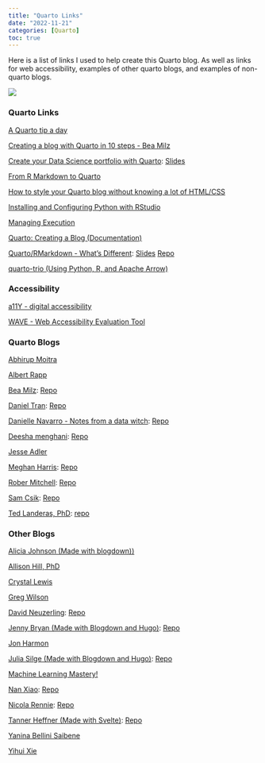 ```yaml
---
title: "Quarto Links"
date: "2022-11-21"
categories: [Quarto]
toc: true
---
```


Here is a list of links I used to help create this Quarto blog. As well as links for web accessibility, examples of other quarto blogs, and examples of non-quarto blogs. 

![](quarto.png)

::: {.panel-tabset}

### Quarto Links

[A Quarto tip a day](https://mine-cetinkaya-rundel.github.io/quarto-tip-a-day/)

[Creating a blog with Quarto in 10 steps - Bea Milz](https://beamilz.com/posts/2022-06-05-creating-a-blog-with-quarto/en/)

[Create your Data Science portfolio with Quarto](https://www.youtube.com/watch?v=xtSFXtDf4cM): [Slides](https://deepshamenghani.quarto.pub/portfolio-with-quarto-workshop/#/title-slide)

[From R Markdown to Quarto](https://github.com/rstudio-conf-2022/rmd-to-quarto)

[How to style your Quarto blog without knowing a lot of HTML/CSS](https://www.youtube.com/watch?v=ErRX8plZpQE)

[Installing and Configuring Python with RStudio](https://support.posit.co/hc/en-us/articles/360023654474-Installing-and-Configuring-Python-with-RStudio)

[Managing Execution](https://quarto.org/docs/projects/code-execution.html)

[Quarto: Creating a Blog (Documentation)](https://quarto.org/docs/websites/website-blog.html)

[Quarto/RMarkdown - What's Different](https://www.youtube.com/watch?v=i6rajzMkpD0): [Slides](https://laderast.github.io/qmd_rmd/#/title-slide) [Repo](https://github.com/laderast/qmd_rmd)

[quarto-trio (Using Python, R, and Apache Arrow)](https://gist.github.com/hrbrmstr/23355194d1964688596553a0e6a0050a)

### Accessibility

[a11Y - digital accessibility](https://www.a11yproject.com/)

[WAVE - Web Accessibility Evaluation Tool](https://wave.webaim.org/)

### Quarto Blogs

[Abhirup Moitra](https://abhirup-moitra-mathstat.netlify.app/)

[Albert Rapp](https://albert-rapp.de/)

[Bea Milz](https://beamilz.com/): [Repo](https://github.com/beatrizmilz/blog-en)

[Daniel Tran](https://www.ddanieltan.com/): [Repo](https://github.com/ddanieltan/ddanieltan.com)

[Danielle Navarro - Notes from a data witch](https://blog.djnavarro.net/): [Repo](https://github.com/djnavarro/quarto-blog)

[Deesha menghani](https://deepshamenghani.quarto.pub/dmenghani/):  [Repo](https://github.com/deepshamenghani/Portfolio_DeepshaM)

[Jesse Adler](https://www.jessesadler.com/)

[Meghan Harris](https://thetidytrekker.com/): [Repo](https://github.com/Meghansaha/thetidytrekker-quarto)

[Rober Mitchell](https://robertmitchellv.com/): [Repo](https://github.com/robertmitchellv/robertmitchellv.github.io)

[Sam Csik](https://samanthacsik.github.io/): [Repo](https://github.com/samanthacsik/samanthacsik.github.io)

[Ted Landeras, PhD](https://laderast.github.io/): [repo](https://github.com/laderast/laderast.github.io)

### Other Blogs

[Alicia Johnson (Made with blogdown))](https://ajohns24.github.io/portfolio/) 

[Allison Hill, PhD](https://www.apreshill.com/)

[Crystal Lewis](https://cghlewis.com/)

[Greg Wilson](https://third-bit.com/)

[David Neuzerling](https://mdneuzerling.com/): [Repo](https://github.com/mdneuzerling/mdneuzerling.com)

[Jenny Bryan (Made with Blogdown and Hugo)](https://jennybryan.org/): [Repo](https://github.com/jennybc/jennybryan.org)

[Jon Harmon](http://jonthegeek.com/)

[Julia Silge (Made with Blogdown and Hugo)](https://juliasilge.com/): [Repo](https://github.com/juliasilge/juliasilge.com) 

[Machine Learning Mastery!](https://machinelearningmastery.com/)

[Nan Xiao](https://nanx.me/): [Repo](https://github.com/nanxstats/nanx.me)

[Nicola Rennie](https://nrennie.rbind.io/): [Repo](https://github.com/nrennie/nrennie.rbind.io)

[Tanner Heffner (Made with Svelte)](https://www.heffner.dev/): [Repo](https://github.com/tjheffner/heffdotdev)

[Yanina Bellini Saibene](https://yabellini.netlify.app/)

[Yihui Xie](https://yihui.org/en/)

:::

